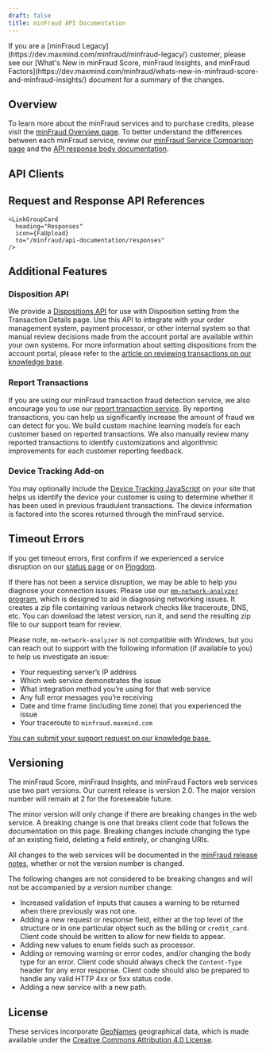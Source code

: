 ```yaml
---
draft: false
title: minFraud API Documentation
---
```



<Alert type="info">
  If you are a [minFraud Legacy](https://dev.maxmind.com/minfraud/minfraud-legacy/)
  customer, please see our
  [What's New in minFraud Score, minFraud Insights, and minFraud Factors](https://dev.maxmind.com/minfraud/whats-new-in-minfraud-score-and-minfraud-insights/)
  document for a summary of the changes.
</Alert>

## Overview

To learn more about the minFraud services and to purchase credits, please visit
the [minFraud Overview page](https://www.maxmind.com/en/solutions/minfraud-services).
To better understand the differences between each minFraud service, review our
[minFraud Service Comparison
page](https://www.maxmind.com/en/solutions/minfraud-services/pricing) and the
[API response body
documentation](https://dev.maxmind.com/minfraud/api-documentation/responses?lang=en#bodies).

## API Clients

<ApiClients />

## Request and Response API References

<LinkGroupContainer heading="References">
  <LinkGroup>
    <LinkGroupCard
      heading="Requests"
      icon={FaDownload}
      to="/minfraud/api-documentation/requests"
    />

    <LinkGroupCard
      heading="Responses"
      icon={FaUpload}
      to="/minfraud/api-documentation/responses"
    />
  </LinkGroup>
</LinkGroupContainer>

## Additional Features

### Disposition API

We provide a [Dispositions API](/minfraud/working-with-transaction-dispositions)
for use with Disposition setting from the Transaction Details page. Use this API
to integrate with your order management system, payment processor, or other
internal system so that manual review decisions made from the account portal are
available within your own systems. For more information about setting
dispositions from the account portal, please refer to the [article on reviewing
transactions on our knowledge
base](https://support.maxmind.com/hc/en-us/articles/4408762136603).

### Report Transactions

If you are using our minFraud transaction fraud detection service, we also
encourage you to use our [report transaction service](/minfraud/report-a-transaction).
By reporting transactions, you can help us significantly increase the amount of
fraud we can detect for you. We build custom machine learning models for each
customer based on reported transactions. We also manually review many reported
transactions to identify customizations and algorithmic improvements for each
customer reporting feedback.

### Device Tracking Add-on

You may optionally include the [Device Tracking JavaScript](/minfraud/track-devices)
on your site that helps us identify the device your customer is using to
determine whether it has been used in previous fraudulent transactions. The
device information is factored into the scores returned through the minFraud
service.

## Timeout Errors

If you get timeout errors, first confirm if we experienced a service disruption
on our [status page](https://status.maxmind.com/) or on
[Pingdom](http://stats.pingdom.com/datuqzybqg5z).

If there has not been a service disruption, we may be able to help you diagnose
your connection issues. Please use our [`mm-network-analyzer`
program](https://github.com/maxmind/mm-network-analyzer), which is designed to
aid in diagnosing networking issues. It creates a zip file containing various
network checks like traceroute, DNS, etc. You can download the latest version,
run it, and send the resulting zip file to our support team for review.

Please note, `mm-network-analyzer` is not compatible with Windows, but you can
reach out to support with the following information (if available to you) to
help us investigate an issue:

- Your requesting server’s IP address
- Which web service demonstrates the issue
- What integration method you’re using for that web service
- Any full error messages you’re receiving
- Date and time frame (including time zone) that you experienced the issue
- Your traceroute to `minfraud.maxmind.com`

[You can submit your support request on our knowledge
base.](https://support.maxmind.com/hc/en-us/requests/new)

## Versioning

The minFraud Score, minFraud Insights, and minFraud Factors web services use
two part versions. Our current release is version 2.0. The major version number
will remain at 2 for the foreseeable future.

The minor version will only change if there are breaking changes in the web
service. A breaking change is one that breaks client code that follows the
documentation on this page. Breaking changes include changing the type of an
existing field, deleting a field entirely, or changing URIs.

All changes to the web services will be documented in the
[minFraud release notes](/minfraud/release-notes), whether or not the version
number is changed.

The following changes are not considered to be breaking changes and will not be
accompanied by a version number change:

* Increased validation of inputs that causes a warning to be returned when there
previously was not one.
* Adding a new request or response field, either at the top level of the
structure or in one particular object such as the billing or `credit_card`.
Client code should be written to allow for new fields to appear.
* Adding new values to enum fields such as processor.
* Adding or removing warning or error codes, and/or changing the body type for
an error. Client code should always check the `Content-Type` header for any
error response. Client code should also be prepared to handle any valid HTTP
4xx or 5xx status code.
* Adding a new service with a new path.

## License

These services incorporate [GeoNames](https://www.geonames.org/) geographical
data, which is made available under the
[Creative Commons Attribution 4.0 License](https://creativecommons.org/licenses/by/4.0/).
